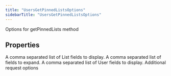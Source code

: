 ```yaml
---
title: "UsersGetPinnedListsOptions"
sidebarTitle: "UsersGetPinnedListsOptions"
---
```


Options for getPinnedLists method

## Properties

<ParamField name="listfields" type="any[]">
A comma separated list of List fields to display.
</ParamField>





<ParamField name="expansions" type="any[]">
A comma separated list of fields to expand.
</ParamField>





<ParamField name="userfields" type="any[]">
A comma separated list of User fields to display.
</ParamField>





<ParamField name="requestOptions" type="[RequestOptions](/xdks/typescript/reference/interfaces/RequestOptions)">
Additional request options
</ParamField>



